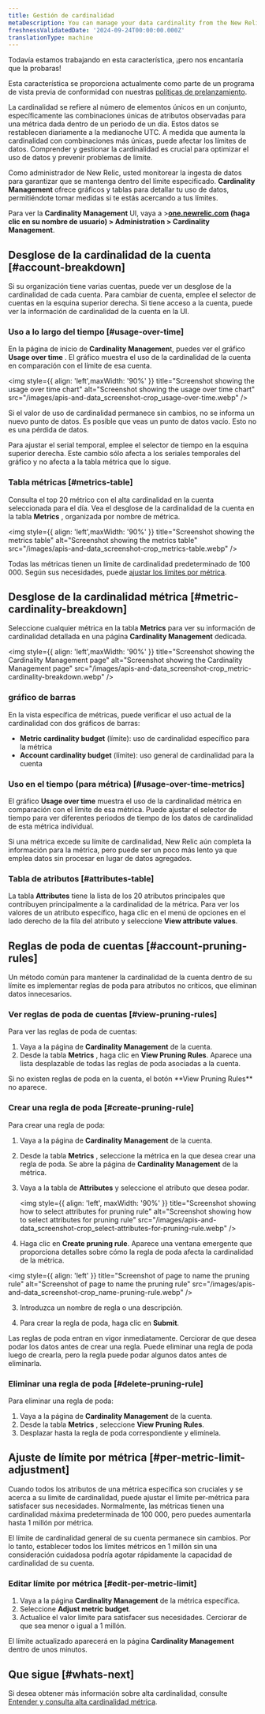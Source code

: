 ```yaml
---
title: Gestión de cardinalidad
metaDescription: You can manage your data cardinality from the New Relic UI.
freshnessValidatedDate: '2024-09-24T00:00:00.000Z'
translationType: machine
---
```


<Callout title="avance">
  Todavía estamos trabajando en esta característica, ¡pero nos encantaría que la probaras!

  Esta característica se proporciona actualmente como parte de un programa de vista previa de conformidad con nuestras [políticas de prelanzamiento](/docs/licenses/license-information/referenced-policies/new-relic-pre-release-policy).
</Callout>

La cardinalidad se refiere al número de elementos únicos en un conjunto, específicamente las combinaciones únicas de atributos observadas para una métrica dada dentro de un periodo de un día. Estos datos se restablecen diariamente a la medianoche UTC. A medida que aumenta la cardinalidad con combinaciones más únicas, puede afectar los límites de datos. Comprender y gestionar la cardinalidad es crucial para optimizar el uso de datos y prevenir problemas de límite.

Como administrador de New Relic, usted monitorear la ingesta de datos para garantizar que se mantenga dentro del límite especificado. <DNT>**Cardinality Management**</DNT> ofrece gráficos y tablas para detallar tu uso de datos, permitiéndote tomar medidas si te estás acercando a tus límites.

Para ver la **<DNT>Cardinality Management</DNT>** UI, vaya a &gt;**<DNT>[one.newrelic.com](https://one.newrelic.com)</DNT> (haga clic en su nombre de usuario) &gt; <DNT>Administration &gt; Cardinality Management</DNT>**.

## Desglose de la cardinalidad de la cuenta [#account-breakdown]

Si su organización tiene varias cuentas, puede ver un desglose de la cardinalidad de cada cuenta. Para cambiar de cuenta, emplee el selector de cuentas en la esquina superior derecha. Si tiene acceso a la cuenta, puede ver la información de cardinalidad de la cuenta en la UI.

### Uso a lo largo del tiempo [#usage-over-time]

En la página de inicio de <DNT>**Cardinality Managemen**t</DNT>, puedes ver el gráfico <DNT>**Usage over time**</DNT> . El gráfico muestra el uso de la cardinalidad de la cuenta en comparación con el límite de esa cuenta.

<img style={{ align: 'left',maxWidth: '90%' }} title="Screenshot showing the usage over time chart" alt="Screenshot showing the usage over time chart" src="/images/apis-and-data_screenshot-crop_usage-over-time.webp" />

<Callout variant="tip">
  Si el valor de uso de cardinalidad permanece sin cambios, no se informa un nuevo punto de datos. Es posible que veas un punto de datos vacío. Esto no es una pérdida de datos.
</Callout>

Para ajustar el serial temporal, emplee el selector de tiempo en la esquina superior derecha. Este cambio sólo afecta a los seriales temporales del gráfico y no afecta a la tabla métrica que lo sigue.

### Tabla métricas [#metrics-table]

Consulta el top 20 métrico con el alta cardinalidad en la cuenta seleccionada para el día. Vea el desglose de la cardinalidad de la cuenta en la tabla <DNT>**Metrics**</DNT> , organizada por nombre de métrica.

<img style={{ align: 'left',maxWidth: '90%' }} title="Screenshot showing the metrics table" alt="Screenshot showing the metrics table" src="/images/apis-and-data_screenshot-crop_metrics-table.webp" />

Todas las métricas tienen un límite de cardinalidad predeterminado de 100 000. Según sus necesidades, puede [ajustar los límites por métrica](#per-metric-limit-adjustment).

## Desglose de la cardinalidad métrica [#metric-cardinality-breakdown]

Seleccione cualquier métrica en la tabla <DNT>**Metrics**</DNT> para ver su información de cardinalidad detallada en una página <DNT>**Cardinality Management**</DNT> dedicada.

<img style={{ align: 'left',maxWidth: '90%' }} title="Screenshot showing the Cardinality Management page" alt="Screenshot showing the Cardinality Management page" src="/images/apis-and-data_screenshot-crop_metric-cardinality-breakdown.webp" />

### gráfico de barras

En la vista específica de métricas, puede verificar el uso actual de la cardinalidad con dos gráficos de barras:

* <DNT>**Metric cardinality budget**</DNT> (límite): uso de cardinalidad específico para la métrica
* <DNT>**Account cardinality budget**</DNT> (límite): uso general de cardinalidad para la cuenta

### Uso en el tiempo (para métrica) [#usage-over-time-metrics]

El gráfico <DNT>**Usage over time**</DNT> muestra el uso de la cardinalidad métrica en comparación con el límite de esa métrica. Puede ajustar el selector de tiempo para ver diferentes periodos de tiempo de los datos de cardinalidad de esta métrica individual.

<Callout variant="tip">
  Si una métrica excede su límite de cardinalidad, New Relic aún completa la información para la métrica, pero puede ser un poco más lento ya que emplea datos sin procesar en lugar de datos agregados.
</Callout>

### Tabla de atributos [#attributes-table]

La tabla <DNT>**Attributes**</DNT> tiene la lista de los 20 atributos principales que contribuyen principalmente a la cardinalidad de la métrica. Para ver los valores de un atributo específico, haga clic en el menú de opciones en el lado derecho de la fila del atributo y seleccione <DNT>**View attribute values**</DNT>.

## Reglas de poda de cuentas [#account-pruning-rules]

Un método común para mantener la cardinalidad de la cuenta dentro de su límite es implementar reglas de poda para atributos no críticos, que eliminan datos innecesarios.

### Ver reglas de poda de cuentas [#view-pruning-rules]

Para ver las reglas de poda de cuentas:

1. Vaya a la página de **Cardinality Management** de la cuenta.
2. Desde la tabla **Metrics** , haga clic en <DNT>**View Pruning Rules**</DNT>. Aparece una lista desplazable de todas las reglas de poda asociadas a la cuenta.

<Callout variant="tip">
  Si no existen reglas de poda en la cuenta, el botón <DNT>**View Pruning Rules**</DNT> no aparece.
</Callout>

### Crear una regla de poda [#create-pruning-rule]

Para crear una regla de poda:

1. Vaya a la página de **Cardinality Management** de la cuenta.

2. Desde la tabla **Metrics** , seleccione la métrica en la que desea crear una regla de poda. Se abre la página de **Cardinality Management** de la métrica.

3. Vaya a la tabla de **Attributes** y seleccione el atributo que desea podar.

   <img style={{ align: 'left', maxWidth: '90%' }} title="Screenshot showing how to select attributes for pruning rule" alt="Screenshot showing how to select attributes for pruning rule" src="/images/apis-and-data_screenshot-crop_select-attributes-for-pruning-rule.webp" />

4. Haga clic en <DNT>**Create pruning rule**</DNT>. Aparece una ventana emergente que proporciona detalles sobre cómo la regla de poda afecta la cardinalidad de la métrica.

<img style={{ align: 'left' }} title="Screenshot of page to name the pruning rule" alt="Screenshot of page to name the pruning rule" src="/images/apis-and-data_screenshot-crop_name-pruning-rule.webp" />

3. Introduzca un nombre de regla o una descripción.

4. Para crear la regla de poda, haga clic en <DNT>**Submit**</DNT>.

<Callout variant="important">
  Las reglas de poda entran en vigor inmediatamente. Cerciorar de que desea podar los datos antes de crear una regla. Puede eliminar una regla de poda luego de crearla, pero la regla puede podar algunos datos antes de eliminarla.
</Callout>

### Eliminar una regla de poda [#delete-pruning-rule]

Para eliminar una regla de poda:

1. Vaya a la página de **Cardinality Management** de la cuenta.
2. Desde la tabla **Metrics** , seleccione <DNT>**View Pruning Rules**</DNT>.
3. Desplazar hasta la regla de poda correspondiente y elimínela.

## Ajuste de límite por métrica [#per-metric-limit-adjustment]

Cuando todos los atributos de una métrica específica son cruciales y se acerca a su límite de cardinalidad, puede ajustar el límite per-métrica para satisfacer sus necesidades. Normalmente, las métricas tienen una cardinalidad máxima predeterminada de 100 000, pero puedes aumentarla hasta 1 millón por métrica.

<Callout variant="tip">
  El límite de cardinalidad general de su cuenta permanece sin cambios. Por lo tanto, establecer todos los límites métricos en 1 millón sin una consideración cuidadosa podría agotar rápidamente la capacidad de cardinalidad de su cuenta.
</Callout>

### Editar límite por métrica [#edit-per-metric-limit]

1. Vaya a la página <DNT>**Cardinality Management**</DNT> de la métrica específica.
2. Seleccione <DNT>**Adjust metric budget**</DNT>.
3. Actualice el valor límite para satisfacer sus necesidades. Cerciorar de que sea menor o igual a 1 millón.

El límite actualizado aparecerá en la página <DNT>**Cardinality Management**</DNT> dentro de unos minutos.

## Que sigue [#whats-next]

Si desea obtener más información sobre alta cardinalidad, consulte [Entender y consulta alta cardinalidad métrica](/docs/data-apis/ingest-apis/metric-api/NRQL-high-cardinality-metrics/).
